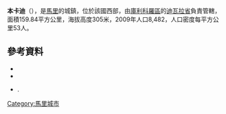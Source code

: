 '''本卡迪'''（{{lang-fr|Benkadi}}），是[[馬里|馬里]]的城鎮，位於該國西部，由[[庫利科羅區|庫利科羅區]]的[[迪瓦拉省|迪瓦拉省]]負責管轄，面積159.84平方公里，海拔高度305米，2009年人口8,482，人口密度每平方公里53人。

{{Coord|12|24|N|6|26|W|display=title}}

==參考資料==
*{{citation | title=Synthèsis des Plans de Securité Alimentaire des Communes du Cercle Dioïla 2008-2012 | publisher=Commissariat à la Sécurité Alimentaire, République du Mali, USAID-Mali | year=2008 | url=http://www.aec.msu.edu/fs2/mali_fd_strtgy/plans/koulikoro/dioila/PSA_synt_cercle_dioila.pdf | language=fr | deadurl=yes | archiveurl=https://web.archive.org/web/20110726135028/http://www.aec.msu.edu/fs2/mali_fd_strtgy/plans/koulikoro/dioila/PSA_synt_cercle_dioila.pdf | archivedate=2011-07-26 }}
*{{citation | url=http://instat.gov.ml/documentation/koulikoro.pdf | publisher=République de Mali: Institut National de la Statistique | title=Resultats Provisoires RGPH 2009 (Région de Koulikoro) | language=fr | accessdate=2015-07-17 | archive-date=2011-07-22 | archive-url=https://web.archive.org/web/20110722215741/http://instat.gov.ml/documentation/koulikoro.pdf | dead-url=no }}
*{{citation | title=Plan de Sécurite Alimentaire Commune Rurale de Benkady 2008-2012 | publisher=Commissariat à la Sécurité Alimentaire, République du Mali, USAID-Mali | year=2008 | url=http://www.aec.msu.edu/fs2/mali_fd_strtgy/plans/koulikoro/dioila/P_S_A_Benkady.pdf | language=fr | accessdate=2015-07-17 | archive-date=2011-07-26 | archive-url=https://web.archive.org/web/20110726135040/http://www.aec.msu.edu/fs2/mali_fd_strtgy/plans/koulikoro/dioila/P_S_A_Benkady.pdf | dead-url=yes }}.

{{庫利科羅區}}

[[Category:馬里城市|Category:馬里城市]]


{{Mali-geo-stub}}